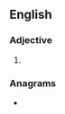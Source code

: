 ==English==

===Adjective===
{{head|en|adjective comparative form}}

# {{en-comparative of|zany}}

===Anagrams===
* {{anagrams|en|a=aeinrz|arizen}}